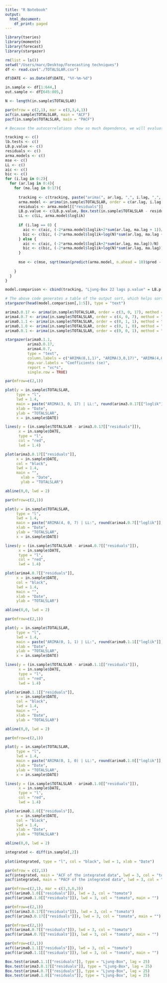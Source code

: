 ```yaml
---
title: "R Notebook"
output:
  html_document:
    df_print: paged
---
```


```r
library(tseries)
library(moments)
library(forecast)
library(stargazer)
```

```r
rm(list = ls())
setwd("/Users/marc/Desktop/Forecasting techniques")
df <- read.csv("./TOTALSLAR.csv")
```

```r
df$DATE <- as.Date(df$DATE, "%Y-%m-%d")

in.sample <- df[1:644,]
out.sample <- df[645:805,]

N <- length(in.sample$TOTALSLAR)
```

```r
par(mfrow = c(2,1), mar = c(3,3,4,1))
acf(in.sample$TOTALSLAR, main = "ACF")
pacf(in.sample$TOTALSLAR, main = "PACF")
```

```r
# Because the autocorrelations show so much dependence, we will evaluate different models to see how they perform

tracking <- c()
lb.tests <- c()
LB.p.value <- c()
residuals <- c()
arma.models <- c()
mse <- c()
LL <- c()
aic <- c()
bic <- c()
for (i.lag in 0:2){
  for (ar.lag in 0:4){
    for (ma.lag in 0:17){
      
      tracking <- c(tracking, paste("arima(", ar.lag, ",", i.lag, ",", ma.lag, ")", sep = ""))
      arma.model <- arima(in.sample$TOTALSLAR, order = c(ar.lag, i.lag, ma.lag), method = "ML")
      residuals <- arma.model[["residuals"]]
      LB.p.value <- c(LB.p.value, Box.test(in.sample$TOTALSLAR - residuals, type = "Ljung-Box", lag = 22)[["p.value"]])
      LL <- c(LL, arma.model$loglik)
      
      if (i.lag == 0) {
        aic <- c(aic, (-2*arma.model$loglik+2*sum(ar.lag, ma.lag + 1))/N)
        bic <- c(bic, (-2*arma.model$loglik+log(N)*sum(ar.lag, ma.lag + 1))/N)
      } else {
        aic <- c(aic, (-2*arma.model$loglik+2*sum(ar.lag, ma.lag))/N)
        bic <- c(bic, (-2*arma.model$loglik+log(N)*sum(ar.lag, ma.lag))/N)
      }
      
      mse <- c(mse, sqrt(mean(predict(arma.model, n.ahead = 10)$pred - out.sample$TOTALSLAR[1:10])**2))
      
    }
  }
}

model.comparison <- cbind(tracking, "Ljung-Box 22 lags p.value" = LB.p.value, LL, aic, bic, "MSE of 10-step ahead dynamic forecast" = mse)
```

```r
# The above code generates a table of the output sort, which helps sort the best lags for each arima model by their LL, AIC and BIC criteria
stargazer(head(model.comparison[,1:5]), type = "text")
```

```r
arima3.0.17 <- arima(in.sample$TOTALSLAR, order = c(3, 0, 17), method = "ML")
arima4.0.7 <- arima(in.sample$TOTALSLAR, order = c(4, 0, 7), method = "ML")
arima0.1.1 <- arima(in.sample$TOTALSLAR, order = c(0, 1, 1), method = "ML")
arima0.1.0 <- arima(in.sample$TOTALSLAR, order = c(0, 1, 0), method = "ML")
arima0.0.1 <- arima(in.sample$TOTALSLAR, order = c(0, 0, 1), method = "ML")
```

```r
stargazer(arima0.1.1, 
          arima3.0.17, 
          arima4.0.7, 
          type = "text",
          column.labels = c("ARIMA(0,1,1)", "ARIMA(3,0,17)", "ARIMA(4,0,7)"), 
          dep.var.labels = "Coefficients (se)", 
          report = "vc*s", 
          single.row = TRUE)
```

```r
par(mfrow=c(2,1))

plot(y = in.sample$TOTALSLAR, 
     type = "l", 
     lwd = 1.4, 
     main = paste("ARIMA(3, 0, 17) | LL:", round(arima3.0.17[["loglik"]], 2)), 
     xlab = "Date", 
     ylab = "TOTALSLAR", 
     x = in.sample$DATE)

lines(y = (in.sample$TOTALSLAR - arima3.0.17[["residuals"]]), 
      x = in.sample$DATE, 
      type = "l", 
      col = "red", 
      lwd = 1.4)

plot(arima3.0.17[["residuals"]], 
     x = in.sample$DATE, 
     col = "black", 
     lwd = 1.4, 
     main = "",
       xlab = "Date", 
       ylab = "TOTALSLAR")

abline(0,0, lwd = 2)
```

```r
par(mfrow=c(2,1))

plot(y = in.sample$TOTALSLAR, 
     type = "l", 
     lwd = 1.4, 
     main = paste("ARIMA(4, 0, 7) | LL:", round(arima4.0.7[["loglik"]], 2)), 
     xlab = "Date", 
     ylab = "TOTALSLAR", 
     x = in.sample$DATE)

lines(y = (in.sample$TOTALSLAR - arima4.0.7[["residuals"]]), 
      x = in.sample$DATE, 
      type = "l", 
      col = "red", 
      lwd = 1.4)

plot(arima4.0.7[["residuals"]], 
     x = in.sample$DATE, 
     col = "black", 
     lwd = 1.4, 
     main = "",
     xlab = "Date", 
     ylab = "TOTALSLAR")

abline(0,0, lwd = 2)
```

```r
par(mfrow=c(2,1))

plot(y = in.sample$TOTALSLAR, 
     type = "l", 
     lwd = 1.4, 
     main = paste("ARIMA(0, 1, 1) | LL:", round(arima0.1.1[["loglik"]], 2)), 
     xlab = "Date", 
     ylab = "TOTALSLAR", 
     x = in.sample$DATE)

lines(y = (in.sample$TOTALSLAR - arima0.1.1[["residuals"]]), 
      x = in.sample$DATE, 
      type = "l", 
      col = "red", 
      lwd = 1.4)

plot(arima0.1.1[["residuals"]], 
     x = in.sample$DATE, 
     col = "black", 
     lwd = 1.4, 
     main = "",
     xlab = "Date",
     ylab = "TOTALSLAR")

abline(0,0, lwd = 2)
```

```r
par(mfrow=c(2,1))

plot(y = in.sample$TOTALSLAR, 
     type = "l", 
     lwd = 1.4, 
     main = paste("ARIMA(0, 1, 0) | LL:", round(arima0.1.0[["loglik"]], 2)), 
     xlab = "Date", 
     ylab = "TOTALSLAR", 
     x = in.sample$DATE)

lines(y = (in.sample$TOTALSLAR - arima0.1.0[["residuals"]]), 
      x = in.sample$DATE, 
      type = "l", 
      col = "red", 
      lwd = 1.4)

plot(arima0.1.0[["residuals"]], 
     x = in.sample$DATE, 
     col = "black", 
     lwd = 1.4, 
     xlab = "Date", 
     ylab = "TOTALSLAR")

abline(0,0, lwd = 2)
```

```r
integrated <- diff(in.sample[,2])
  
plot(integrated, type = "l", col = "black", lwd = 1, xlab = "Date")

par(mfrow = c(2,1))
acf(integrated, main = "ACF of the integrated data", lwd = 3, col = "tomato")
pacf(integrated, main = "PACF of the integrated data", lwd = 3, col = "tomato")
```

```r
par(mfrow=c(2,1), mar = c(3,3,6,3))
acf((arima0.1.0[["residuals"]]), lwd = 3, col = "tomato")
pacf((arima0.1.0[["residuals"]]), lwd = 3, col = "tomato", main = "")

par(mfrow=c(2,1))
acf((arima3.0.17[["residuals"]]), lwd = 3, col = "tomato")
pacf((arima3.0.17[["residuals"]]), lwd = 3, col = "tomato", main = "")

par(mfrow=c(2,1))
acf((arima4.0.7[["residuals"]]), lwd = 3, col = "tomato")
pacf((arima4.0.7[["residuals"]]), lwd = 3, col = "tomato", main = "")

par(mfrow=c(2,1))
acf((arima0.1.1[["residuals"]]), lwd = 3, col = "tomato")
pacf((arima0.1.1[["residuals"]]), lwd = 3, col = "tomato", main = "")
```

```r
Box.test(arima0.1.1[["residuals"]], type = "Ljung-Box", lag = 25)
Box.test(arima3.0.17[["residuals"]], type = "Ljung-Box", lag = 25)
Box.test(arima4.0.7[["residuals"]], type = "Ljung-Box", lag = 25)
Box.test(arima0.1.0[["residuals"]], type = "Ljung-Box", lag = 25)
```
